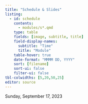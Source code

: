 ```yaml
---
title: "Schedule & Slides"
listing:
  - id: schedule
    contents:
      - modules/s*.qmd
    type: table
    fields: [image, subtitle, title]
    field-display-names:
      subtitle: "Time"
      title: "Module"
    table-hover: true
    date-format: "MMMM DD, YYYY"
    sort: [filename]
    sort-ui: false
    filter-ui: false
tbl-colwidths: [5,20,50,25]
editor: source
---
```


Sunday, September 17, 2023

::: {#schedule}
:::

